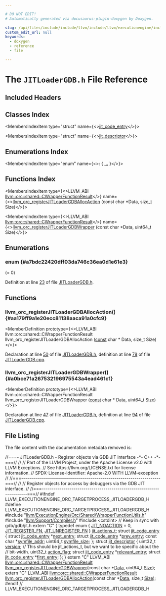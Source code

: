 ```yaml
---

# DO NOT EDIT!
# Automatically generated via docusaurus-plugin-doxygen by Doxygen.

slug: /api/files/include/include/llvm/include/llvm/executionengine/include/llvm/executionengine/orc/include/llvm/executionengine/orc/targetprocess/jitloadergdb-h
custom_edit_url: null
keywords:
  - doxygen
  - reference
  - file

---
```





# The `JITLoaderGDB.h` File Reference

<DoxygenPage pluginConfig={pluginConfig}>



## Included Headers

<IncludesList>
<IncludesListItem
  filePath="llvm/ExecutionEngine/Orc/Shared/WrapperFunctionUtils.h"
  permalink="/docs/api/files/include/include/llvm/include/llvm/executionengine/include/llvm/executionengine/orc/include/llvm/executionengine/orc/shared/wrapperfunctionutils-h"
  isLocal="true" />
<IncludesListItem
  filePath="llvm/Support/Compiler.h"
  permalink="/docs/api/files/include/include/llvm/include/llvm/support/compiler-h"
  isLocal="true" />
<IncludesListItem
  filePath="cstdint"
  permalink=""
  isLocal="false" />
</IncludesList>

## Classes Index

<MembersIndex>

<MembersIndexItem
  type="struct"
  name={<><a href="/docs/api/structs/jit-code-entry">jit_code_entry</a></>}>
</MembersIndexItem>

<MembersIndexItem
  type="struct"
  name={<><a href="/docs/api/structs/jit-descriptor">jit_descriptor</a></>}>
</MembersIndexItem>

</MembersIndex>

## Enumerations Index

<MembersIndex>

<MembersIndexItem
  type="enum"
  name={<>:  &#123; <a href="#a7bdc22420dff03da746c36ea0d1e61e3">...</a> &#125;</>}>
</MembersIndexItem>

</MembersIndex>

## Functions Index

<MembersIndex>

<MembersIndexItem
  type={<>LLVM&#95;ABI <a href="/docs/api/structs/llvm/orc/shared/cwrapperfunctionresult">llvm::orc::shared::CWrapperFunctionResult</a></>}
  name={<><a href="#aa179ff9a1e20ecc81138aaca91a0cfc9">llvm&#95;orc&#95;registerJITLoaderGDBAllocAction</a> (const char &#42;Data, size&#95;t Size)</>}>
</MembersIndexItem>

<MembersIndexItem
  type={<>LLVM&#95;ABI <a href="/docs/api/structs/llvm/orc/shared/cwrapperfunctionresult">llvm::orc::shared::CWrapperFunctionResult</a></>}
  name={<><a href="#a0bce71a267532196975543a4ead461c1">llvm&#95;orc&#95;registerJITLoaderGDBWrapper</a> (const char &#42;Data, uint64&#95;t Size)</>}>
</MembersIndexItem>

</MembersIndex>


<SectionDefinition>

## Enumerations

### enum  {#a7bdc22420dff03da746c36ea0d1e61e3}

<MemberDefinition
  prototype="enum jit_actions_t ">

<EnumerationList title="Enumeration values">

<Link id="a7bdc22420dff03da746c36ea0d1e61e3ab377153f3ed86c501cb1146c7d22b0d0" />
<EnumerationListItem name="JIT_NOACTION">
 (= 0)
</EnumerationListItem>

<Link id="a7bdc22420dff03da746c36ea0d1e61e3a7ccf38e37a6098410fdc26338f5ff57e" />
<EnumerationListItem name="JIT_REGISTER_FN">

</EnumerationListItem>

<Link id="a7bdc22420dff03da746c36ea0d1e61e3a48c61cea990bfeda4289f748f0f248fc" />
<EnumerationListItem name="JIT_UNREGISTER_FN">

</EnumerationListItem>

</EnumerationList>

Definition at line <a href="#l00023">23</a> of file <a href="/docs/api/files/include/include/llvm/include/llvm/executionengine/include/llvm/executionengine/orc/include/llvm/executionengine/orc/targetprocess/jitloadergdb-h">JITLoaderGDB.h</a>.
</MemberDefinition>

</SectionDefinition>

<SectionDefinition>

## Functions

### llvm&#95;orc&#95;registerJITLoaderGDBAllocAction() {#aa179ff9a1e20ecc81138aaca91a0cfc9}

<MemberDefinition
  prototype={<>LLVM&#95;ABI llvm::orc::shared::CWrapperFunctionResult llvm&#95;orc&#95;registerJITLoaderGDBAllocAction (<a href="/docs/api/files/lib/lib/target/lib/target/aarch64/aarch64promoteconstant-cpp/#a90f8350fecae261c25be85d38b451bff">const</a> char &#42; Data, size&#95;t Size)</>}>

Declaration at line <a href="#l00050">50</a> of file <a href="/docs/api/files/include/include/llvm/include/llvm/executionengine/include/llvm/executionengine/orc/include/llvm/executionengine/orc/targetprocess/jitloadergdb-h">JITLoaderGDB.h</a>, definition at line <a href="/docs/api/files/lib/lib/executionengine/lib/executionengine/orc/lib/executionengine/orc/targetprocess/jitloadergdb-cpp/#l00078">78</a> of file <a href="/docs/api/files/lib/lib/executionengine/lib/executionengine/orc/lib/executionengine/orc/targetprocess/jitloadergdb-cpp">JITLoaderGDB.cpp</a>.
</MemberDefinition>

### llvm&#95;orc&#95;registerJITLoaderGDBWrapper() {#a0bce71a267532196975543a4ead461c1}

<MemberDefinition
  prototype={<>LLVM&#95;ABI llvm::orc::shared::CWrapperFunctionResult llvm&#95;orc&#95;registerJITLoaderGDBWrapper (<a href="/docs/api/files/lib/lib/target/lib/target/aarch64/aarch64promoteconstant-cpp/#a90f8350fecae261c25be85d38b451bff">const</a> char &#42; Data, uint64&#95;t Size)</>}>

Declaration at line <a href="#l00047">47</a> of file <a href="/docs/api/files/include/include/llvm/include/llvm/executionengine/include/llvm/executionengine/orc/include/llvm/executionengine/orc/targetprocess/jitloadergdb-h">JITLoaderGDB.h</a>, definition at line <a href="/docs/api/files/lib/lib/executionengine/lib/executionengine/orc/lib/executionengine/orc/targetprocess/jitloadergdb-cpp/#l00094">94</a> of file <a href="/docs/api/files/lib/lib/executionengine/lib/executionengine/orc/lib/executionengine/orc/targetprocess/jitloadergdb-cpp">JITLoaderGDB.cpp</a>.
</MemberDefinition>

</SectionDefinition>

## File Listing

The file content with the documentation metadata removed is:

<ProgramListing>

<Link id="l00001" /><CodeLine lineNumber="1"><span class="doxyHighlightComment">//===- JITLoaderGDB.h - Register objects via GDB JIT interface -&#42;- C++ -&#42;-===//</span></CodeLine>
<Link id="l00002" /><CodeLine lineNumber="2"><span class="doxyHighlightComment">//</span></CodeLine>
<Link id="l00003" /><CodeLine lineNumber="3"><span class="doxyHighlightComment">// Part of the LLVM Project, under the Apache License v2.0 with LLVM Exceptions.</span></CodeLine>
<Link id="l00004" /><CodeLine lineNumber="4"><span class="doxyHighlightComment">// See https://llvm.org/LICENSE.txt for license information.</span></CodeLine>
<Link id="l00005" /><CodeLine lineNumber="5"><span class="doxyHighlightComment">// SPDX-License-Identifier: Apache-2.0 WITH LLVM-exception</span></CodeLine>
<Link id="l00006" /><CodeLine lineNumber="6"><span class="doxyHighlightComment">//</span></CodeLine>
<Link id="l00007" /><CodeLine lineNumber="7"><span class="doxyHighlightComment">//===----------------------------------------------------------------------===//</span></CodeLine>
<Link id="l00008" /><CodeLine lineNumber="8"><span class="doxyHighlightComment">//</span></CodeLine>
<Link id="l00009" /><CodeLine lineNumber="9"><span class="doxyHighlightComment">// Register objects for access by debuggers via the GDB JIT interface.</span></CodeLine>
<Link id="l00010" /><CodeLine lineNumber="10"><span class="doxyHighlightComment">//</span></CodeLine>
<Link id="l00011" /><CodeLine lineNumber="11"><span class="doxyHighlightComment">//===----------------------------------------------------------------------===//</span></CodeLine>
<Link id="l00012" /><CodeLine lineNumber="12"></CodeLine>
<Link id="l00013" /><CodeLine lineNumber="13"><span class="doxyHighlightPreprocessor">#ifndef LLVM&#95;EXECUTIONENGINE&#95;ORC&#95;TARGETPROCESS&#95;JITLOADERGDB&#95;H</span></CodeLine>
<Link id="l00014" /><CodeLine lineNumber="14"><span class="doxyHighlightPreprocessor">#define LLVM&#95;EXECUTIONENGINE&#95;ORC&#95;TARGETPROCESS&#95;JITLOADERGDB&#95;H</span></CodeLine>
<Link id="l00015" /><CodeLine lineNumber="15"></CodeLine>
<Link id="l00016" /><CodeLine lineNumber="16"><span class="doxyHighlightPreprocessor">#include &quot;<a href="/docs/api/files/include/include/llvm/include/llvm/executionengine/include/llvm/executionengine/orc/include/llvm/executionengine/orc/shared/wrapperfunctionutils-h">llvm/ExecutionEngine/Orc/Shared/WrapperFunctionUtils.h</a>&quot;</span></CodeLine>
<Link id="l00017" /><CodeLine lineNumber="17"><span class="doxyHighlightPreprocessor">#include &quot;<a href="/docs/api/files/include/include/llvm/include/llvm/support/compiler-h">llvm/Support/Compiler.h</a>&quot;</span></CodeLine>
<Link id="l00018" /><CodeLine lineNumber="18"><span class="doxyHighlightPreprocessor">#include &lt;cstdint&gt;</span></CodeLine>
<Link id="l00019" /><CodeLine lineNumber="19"></CodeLine>
<Link id="l00020" /><CodeLine lineNumber="20"><span class="doxyHighlightComment">// Keep in sync with gdb/gdb/jit.h</span></CodeLine>
<Link id="l00021" /><CodeLine lineNumber="21"><span class="doxyHighlightKeyword">extern</span><span class="doxyHighlight"> </span><span class="doxyHighlightStringLiteral">&quot;C&quot;</span><span class="doxyHighlight"> &#123;</span></CodeLine>
<Link id="l00022" /><CodeLine lineNumber="22"></CodeLine>
<Link id="l00023" /><CodeLine lineNumber="23" lineLink="#a7bdc22420dff03da746c36ea0d1e61e3"><span class="doxyHighlightKeyword">typedef</span><span class="doxyHighlight"> </span><span class="doxyHighlightKeyword">enum</span><span class="doxyHighlight"> &#123;</span></CodeLine>
<Link id="l00024" /><CodeLine lineNumber="24" lineLink="#a7bdc22420dff03da746c36ea0d1e61e3ab377153f3ed86c501cb1146c7d22b0d0"><span class="doxyHighlight">  <a href="#a7bdc22420dff03da746c36ea0d1e61e3ab377153f3ed86c501cb1146c7d22b0d0">JIT&#95;NOACTION</a> = 0,</span></CodeLine>
<Link id="l00025" /><CodeLine lineNumber="25" lineLink="#a7bdc22420dff03da746c36ea0d1e61e3a7ccf38e37a6098410fdc26338f5ff57e"><span class="doxyHighlight">  <a href="#a7bdc22420dff03da746c36ea0d1e61e3a7ccf38e37a6098410fdc26338f5ff57e">JIT&#95;REGISTER&#95;FN</a>,</span></CodeLine>
<Link id="l00026" /><CodeLine lineNumber="26" lineLink="#a7bdc22420dff03da746c36ea0d1e61e3a48c61cea990bfeda4289f748f0f248fc"><span class="doxyHighlight">  <a href="#a7bdc22420dff03da746c36ea0d1e61e3a48c61cea990bfeda4289f748f0f248fc">JIT&#95;UNREGISTER&#95;FN</a></span></CodeLine>
<Link id="l00027" /><CodeLine lineNumber="27"><span class="doxyHighlight">&#125; <a href="#a7bdc22420dff03da746c36ea0d1e61e3">jit&#95;actions&#95;t</a>;</span></CodeLine>
<Link id="l00028" /><CodeLine lineNumber="28"></CodeLine>
<Link id="l00029" /><CodeLine lineNumber="29" lineLink="/docs/api/structs/jit-code-entry"><span class="doxyHighlightKeyword">struct </span><span class="doxyHighlight"><a href="/docs/api/structs/jit-code-entry">jit&#95;code&#95;entry</a> &#123;</span></CodeLine>
<Link id="l00030" /><CodeLine lineNumber="30" lineLink="/docs/api/structs/jit-code-entry/#af8d9022c7880fcb0cfe18807d9232b62"><span class="doxyHighlight">  </span><span class="doxyHighlightKeyword">struct </span><span class="doxyHighlight"><a href="/docs/api/structs/jit-code-entry">jit&#95;code&#95;entry</a> &#42;<a href="/docs/api/structs/jit-code-entry/#af8d9022c7880fcb0cfe18807d9232b62">next&#95;entry</a>;</span></CodeLine>
<Link id="l00031" /><CodeLine lineNumber="31" lineLink="/docs/api/structs/jit-code-entry/#a25cdb6113b18a2bec6ead7a8d9d4624c"><span class="doxyHighlight">  </span><span class="doxyHighlightKeyword">struct </span><span class="doxyHighlight"><a href="/docs/api/structs/jit-code-entry">jit&#95;code&#95;entry</a> &#42;<a href="/docs/api/structs/jit-code-entry/#a25cdb6113b18a2bec6ead7a8d9d4624c">prev&#95;entry</a>;</span></CodeLine>
<Link id="l00032" /><CodeLine lineNumber="32" lineLink="/docs/api/structs/jit-code-entry/#a60186e403eff321111fb57d7b461b618"><span class="doxyHighlight">  </span><span class="doxyHighlightKeyword">const</span><span class="doxyHighlight"> </span><span class="doxyHighlightKeywordType">char</span><span class="doxyHighlight"> &#42;<a href="/docs/api/structs/jit-code-entry/#a60186e403eff321111fb57d7b461b618">symfile&#95;addr</a>;</span></CodeLine>
<Link id="l00033" /><CodeLine lineNumber="33" lineLink="/docs/api/structs/jit-code-entry/#aad8fa2b15fe70092d6fdd41ff48e1f76"><span class="doxyHighlight">  uint64&#95;t <a href="/docs/api/structs/jit-code-entry/#aad8fa2b15fe70092d6fdd41ff48e1f76">symfile&#95;size</a>;</span></CodeLine>
<Link id="l00034" /><CodeLine lineNumber="34"><span class="doxyHighlight">&#125;;</span></CodeLine>
<Link id="l00035" /><CodeLine lineNumber="35"></CodeLine>
<Link id="l00036" /><CodeLine lineNumber="36" lineLink="/docs/api/structs/jit-descriptor"><span class="doxyHighlightKeyword">struct </span><span class="doxyHighlight"><a href="/docs/api/structs/jit-descriptor">jit&#95;descriptor</a> &#123;</span></CodeLine>
<Link id="l00037" /><CodeLine lineNumber="37" lineLink="/docs/api/structs/jit-descriptor/#a99a4d52c382bfded369e98acc42b38c7"><span class="doxyHighlight">  uint32&#95;t <a href="/docs/api/structs/jit-descriptor/#a99a4d52c382bfded369e98acc42b38c7">version</a>;</span></CodeLine>
<Link id="l00038" /><CodeLine lineNumber="38"><span class="doxyHighlight">  </span><span class="doxyHighlightComment">// This should be jit&#95;actions&#95;t, but we want to be specific about the</span></CodeLine>
<Link id="l00039" /><CodeLine lineNumber="39"><span class="doxyHighlight">  </span><span class="doxyHighlightComment">// bit-width.</span></CodeLine>
<Link id="l00040" /><CodeLine lineNumber="40" lineLink="/docs/api/structs/jit-descriptor/#a5caa0e4b5007a2b528343dab212f061c"><span class="doxyHighlight">  uint32&#95;t <a href="/docs/api/structs/jit-descriptor/#a5caa0e4b5007a2b528343dab212f061c">action&#95;flag</a>;</span></CodeLine>
<Link id="l00041" /><CodeLine lineNumber="41" lineLink="/docs/api/structs/jit-descriptor/#a7a0bc42c373fa0cfb2bf738ab46ed0dc"><span class="doxyHighlight">  </span><span class="doxyHighlightKeyword">struct </span><span class="doxyHighlight"><a href="/docs/api/structs/jit-code-entry">jit&#95;code&#95;entry</a> &#42;<a href="/docs/api/structs/jit-descriptor/#a7a0bc42c373fa0cfb2bf738ab46ed0dc">relevant&#95;entry</a>;</span></CodeLine>
<Link id="l00042" /><CodeLine lineNumber="42" lineLink="/docs/api/structs/jit-descriptor/#ac6ae34e02f100d3bc2ce588ba1238f9b"><span class="doxyHighlight">  </span><span class="doxyHighlightKeyword">struct </span><span class="doxyHighlight"><a href="/docs/api/structs/jit-code-entry">jit&#95;code&#95;entry</a> &#42;<a href="/docs/api/structs/jit-descriptor/#ac6ae34e02f100d3bc2ce588ba1238f9b">first&#95;entry</a>;</span></CodeLine>
<Link id="l00043" /><CodeLine lineNumber="43"><span class="doxyHighlight">&#125;;</span></CodeLine>
<Link id="l00044" /><CodeLine lineNumber="44"><span class="doxyHighlight">&#125;</span></CodeLine>
<Link id="l00045" /><CodeLine lineNumber="45"></CodeLine>
<Link id="l00046" /><CodeLine lineNumber="46"><span class="doxyHighlightKeyword">extern</span><span class="doxyHighlight"> </span><span class="doxyHighlightStringLiteral">&quot;C&quot;</span><span class="doxyHighlight"> LLVM&#95;ABI <a href="/docs/api/structs/llvm/orc/shared/cwrapperfunctionresult">llvm::orc::shared::CWrapperFunctionResult</a></span></CodeLine>
<Link id="l00047" /><CodeLine lineNumber="47"><span class="doxyHighlight"><a href="#a0bce71a267532196975543a4ead461c1">llvm&#95;orc&#95;registerJITLoaderGDBWrapper</a>(</span><span class="doxyHighlightKeyword">const</span><span class="doxyHighlight"> </span><span class="doxyHighlightKeywordType">char</span><span class="doxyHighlight"> &#42;<a href="/docs/api/namespaces/llvm/#aa20539e89704d20b98b97e9c3feac934">Data</a>, uint64&#95;t <a href="/docs/api/files/lib/lib/analysis/inlineorder-cpp/#a7ee6f0cb51c3b9056199e9a0001fe8c3a6f6cb72d544962fa333e2e34ce64f719">Size</a>);</span></CodeLine>
<Link id="l00048" /><CodeLine lineNumber="48"></CodeLine>
<Link id="l00049" /><CodeLine lineNumber="49"><span class="doxyHighlightKeyword">extern</span><span class="doxyHighlight"> </span><span class="doxyHighlightStringLiteral">&quot;C&quot;</span><span class="doxyHighlight"> LLVM&#95;ABI <a href="/docs/api/structs/llvm/orc/shared/cwrapperfunctionresult">llvm::orc::shared::CWrapperFunctionResult</a></span></CodeLine>
<Link id="l00050" /><CodeLine lineNumber="50"><span class="doxyHighlight"><a href="#aa179ff9a1e20ecc81138aaca91a0cfc9">llvm&#95;orc&#95;registerJITLoaderGDBAllocAction</a>(</span><span class="doxyHighlightKeyword">const</span><span class="doxyHighlight"> </span><span class="doxyHighlightKeywordType">char</span><span class="doxyHighlight"> &#42;<a href="/docs/api/namespaces/llvm/#aa20539e89704d20b98b97e9c3feac934">Data</a>, </span><span class="doxyHighlightKeywordType">size&#95;t</span><span class="doxyHighlight"> <a href="/docs/api/files/lib/lib/analysis/inlineorder-cpp/#a7ee6f0cb51c3b9056199e9a0001fe8c3a6f6cb72d544962fa333e2e34ce64f719">Size</a>);</span></CodeLine>
<Link id="l00051" /><CodeLine lineNumber="51"></CodeLine>
<Link id="l00052" /><CodeLine lineNumber="52"><span class="doxyHighlightPreprocessor">#endif </span><span class="doxyHighlightComment">// LLVM&#95;EXECUTIONENGINE&#95;ORC&#95;TARGETPROCESS&#95;JITLOADERGDB&#95;H</span></CodeLine>

</ProgramListing>


</DoxygenPage>
